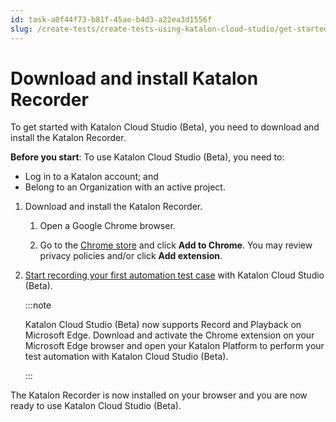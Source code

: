 ```yaml
---
id: task-a0f44f73-b81f-45ae-b4d3-a22ea3d1556f
slug: /create-tests/create-tests-using-katalon-cloud-studio/get-started-with-cloud-studio-beta/download-and-install-katalon-recorder
---
```


# Download and install Katalon Recorder

To get started with Katalon Cloud Studio \(Beta\), you need to download and install the Katalon Recorder.

**Before you start**: To use Katalon Cloud Studio \(Beta\), you need to:

-   Log in to a Katalon account; and
-   Belong to an Organization with an active project.

1.  Download and install the Katalon Recorder.

    1.  Open a Google Chrome browser.

    2.  Go to the [Chrome store](https://chrome.google.com/webstore/detail/katalon-platform-recorder/elnoebihidlheoapfooeobbpmjgebpcj/) and click **Add to Chrome**. You may review privacy policies and/or click **Add extension**.

2.  [Start recording your first automation test case](/create-tests/create-tests-using-katalon-cloud-studio/create-and-manage-a-draft-test-case/create-a-draft-test-case) with Katalon Cloud Studio \(Beta\).

    
    :::note

    Katalon Cloud Studio \(Beta\) now supports Record and Playback on Microsoft Edge. Download and activate the Chrome extension on your Microsoft Edge browser and open your Katalon Platform to perform your test automation with Katalon Cloud Studio \(Beta\).

    :::


The Katalon Recorder is now installed on your browser and you are now ready to use Katalon Cloud Studio \(Beta\).